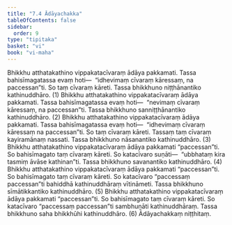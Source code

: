 ```yaml
---
title: "7.4 Ādāyachakka"
tableOfContents: false
sidebar:
  order: 9
type: "tipitaka"
basket: "vi"
book: "vi-maha"
---
```



<DynamicBreadcrumb />

<Division number="313" book="vi-maha" bookNo="3" page="355">

<Paragraph number="1413" book="vi-maha">
Bhikkhu atthatakathino vippakatacīvaraṃ ādāya pakkamati. Tassa bahisīmagatassa evaṃ hoti—  “idhevimaṃ cīvaraṃ kāressaṃ, na paccessan”ti. So taṃ cīvaraṃ kāreti. Tassa bhikkhuno niṭṭhānantiko kathinuddhāro. (1)
</Paragraph>

<Paragraph number="1414" book="vi-maha">
Bhikkhu atthatakathino vippakatacīvaraṃ ādāya pakkamati. Tassa bahisīmagatassa evaṃ hoti—  “nevimaṃ cīvaraṃ kāressaṃ, na paccessan”ti. Tassa bhikkhuno sanniṭṭhānantiko kathinuddhāro. (2)
</Paragraph>

<Paragraph number="1415" book="vi-maha">
Bhikkhu atthatakathino vippakatacīvaraṃ ādāya pakkamati. Tassa bahisīmagatassa evaṃ hoti—  “idhevimaṃ cīvaraṃ kāressaṃ na paccessan”ti. So taṃ cīvaraṃ kāreti. Tassaṃ taṃ cīvaraṃ kayiramānaṃ nassati. Tassa bhikkhuno nāsanantiko kathinuddhāro. (3)
</Paragraph>

<Paragraph number="1416" book="vi-maha">
Bhikkhu atthatakathino vippakatacīvaraṃ ādāya pakkamati “paccessan”ti. So bahisīmagato taṃ cīvaraṃ kāreti. So katacīvaro suṇāti—  “ubbhataṃ kira tasmiṃ āvāse kathinan”ti. Tassa bhikkhuno savanantiko kathinuddhāro. (4)
</Paragraph>

<Paragraph number="1417" book="vi-maha">
Bhikkhu atthatakathino vippakatacīvaraṃ ādāya pakkamati “paccessan”ti. So bahisīmagato taṃ cīvaraṃ kāreti. So katacīvaro “paccessaṃ paccessan”ti bahiddhā kathinuddhāraṃ vītināmeti. Tassa bhikkhuno sīmātikkantiko kathinuddhāro. (5)
</Paragraph>

<Paragraph number="1418" book="vi-maha">
Bhikkhu atthatakathino vippakatacīvaraṃ ādāya pakkamati “paccessan”ti. So bahisīmagato taṃ cīvaraṃ kāreti. So katacīvaro “paccessaṃ paccessan”ti sambhuṇāti kathinuddhāraṃ. Tassa bhikkhuno saha bhikkhūhi kathinuddhāro. (6)

</Paragraph>
</Division>

<Paragraph number="1419" type="center" book="vi-maha">
Ādāyachakkaṃ niṭṭhitaṃ.
</Paragraph>